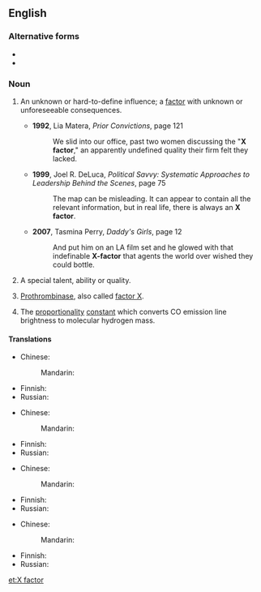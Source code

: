 {{also|x factor|X-factor|x-factor}}
{{wikipedia}}
==English==

===Alternative forms===
* {{l|en|x-factor}}
* {{l|en|x factor}}

===Noun===
{{en-noun}}

# {{label|en|idiomatic}} An unknown or hard-to-define influence; a [[factor]] with unknown or unforeseeable consequences.
#* '''1992''', Lia Matera, ''Prior Convictions'', page 121
#*: We slid into our office, past two women discussing the "'''X factor'''," an apparently undefined quality their firm felt they lacked.
#* '''1999''', Joel R. DeLuca, ''Political Savvy: Systematic Approaches to Leadership Behind the Scenes'', page 75
#*: The map can be misleading. It can appear to contain all the relevant information, but in real life, there is always an '''X factor'''.
#* '''2007''', Tasmina Perry, ''Daddy's Girls'', page 12
#*: And put him on an LA film set and he glowed with that indefinable '''X-factor''' that agents the world over wished they could bottle.
# {{label|en|idiomatic}} A special talent, ability or quality.
# [[prothrombinase|Prothrombinase]], also called [[factor X]].
# {{lb|en|astrophysics}} The [[proportionality]] [[constant]] which converts CO emission line brightness to molecular hydrogen mass.

====Translations====
{{trans-top|unknown influence}}
* Chinese: 
*: Mandarin: {{t-needed|cmn}}
{{trans-mid}}
* Finnish: {{t-needed|fi}}
* Russian: {{t-needed|ru}}
{{trans-bottom}}

{{trans-top|special talent}}
* Chinese: 
*: Mandarin: {{t-needed|cmn}}
{{trans-mid}}
* Finnish: {{t-needed|fi}}
* Russian: {{t-needed|ru}}
{{trans-bottom}}

{{trans-top|prothrombinase}}
* Chinese: 
*: Mandarin: {{t-needed|cmn}}
{{trans-mid}}
* Finnish: {{t-needed|fi}}
* Russian: {{t-needed|ru}}
{{trans-bottom}}

{{trans-top|proportionality constant}}
* Chinese: 
*: Mandarin: {{t-needed|cmn}}
{{trans-mid}}
* Finnish: {{t-needed|fi}}
* Russian: {{t-needed|ru}}
{{trans-bottom}}
[[et:X factor]]